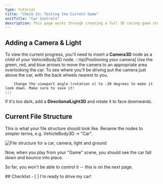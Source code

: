 ```yaml
---
type: tutorial
title: "Check In: Testing the Current Game"
unitTitle: "Car Controls"
description: This page works through creating a full 3D racing game step-by-step
---
```



## Adding a Camera & Light

To view the current progress, you'll need to insert a **Camera3D** node as a child of your VehicleBody3D node.
    :::tip[Positioning your camera]
        Use the green, red, and blue arrows to move the camera to an appropriate area overlooking the car.
        To see where you'll be driving put the camera just above the car, with the back wheels nearest to you.
        
        
        Change the viewport angle (rotation x) to -20 degrees to make it look down. Make sure to save it!
    :::
If it's too dark, add a **DirectionalLight3D** and rotate it to face downwards.

## Current File Structure

This is what your file structure should look like. Rename the nodes to simpler terms, e.g. VehicleBody3D -> "Car".


![File structure for a car, camera, light and ground](/src/assets/godot/3DRacing/builtCarFileStructure.png)

Now, when you play from your "Game" scene, you should see the car fall down and bounce into place.

So far, you won't be able to control it -- this is on the next page.


<Box>
## Checklist
<Checklist>
- [ ] I'm ready to drive my car!
</Checklist>
</Box>